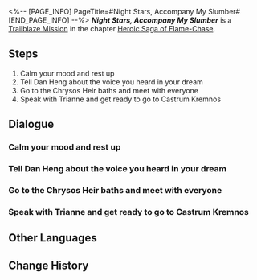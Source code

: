 <%-- [PAGE_INFO]
PageTitle=#Night Stars, Accompany My Slumber#
[END_PAGE_INFO] --%>
{{Stub|Dialogue.}}
{{Mission Infobox
|id            = 1040111
|title         = 
|image         = <!--Mission Night Stars, Accompany My Slumber.png-->
|type          = Trailblaze
|event_name    = 
|chapter       = Heroic Saga of Flame-Chase
|requirements  = [[Trailblaze Mission]] ''[[Night Stars, Accompany My Slumber]]'' completed
|summary       = <!--official mission summary from Fate's Atlas-->
|characters    = Trailblazer
|startLocation = [[<!--starting world-->]] - [[<!--starting area-->]]
|world         = <!--starting world-->
|area          = <!--starting area-->
|prev          = 
|next          = Wasteland, Hark Back Glory of Old
|rewards       = Trailblaze EXP*700; Stellar Jade*90; Traveler's Guide*6; Refined Aether*6; Celestial Ambrosia*140; Origin and Finale*1 { text = ''Origin and Finale'' }; Credit*80,000
}}
'''''Night Stars, Accompany My Slumber''''' is a [[Trailblaze Mission]] in the chapter [[Heroic Saga of Flame-Chase]].

==Steps==
# Calm your mood and rest up
# Tell Dan Heng about the voice you heard in your dream
# Go to the Chrysos Heir baths and meet with everyone
# Speak with Trianne and get ready to go to Castrum Kremnos

<!--
==Gameplay Notes==

--><!--
==Trial Character==

-->
==Dialogue==
{{Stub Dialogue}}
===Calm your mood and rest up{{subst:void|<!--104011101-->}}===
{{Mission Description|type=trailblaze|location=<!--to be added-->|Calm your mood and rest up}}
{{Dialogue Start}}
:{{tx}}
{{Dialogue End}}

===Tell Dan Heng about the voice you heard in your dream{{subst:void|<!--104011102-->}}===
{{Mission Description|type=trailblaze|location=<!--to be added-->|update|After understanding from Phainon the Chrysos Heirs' arduous journey to save the world, we ultimately decided to remain in Amphoreus. After a period of rest and recovery, the Chrysos Heirs reconvened, readying themselves for an attack against Castrum Kremnos, where Nikador was, with the goal of seizing the Coreflame of the Lance of Fury.}}
{{Dialogue Start}}
:{{tx}}
{{Dialogue End}}

===Go to the Chrysos Heir baths and meet with everyone{{subst:void|<!--104011104-->}}===
{{Dialogue Start}}
:{{tx}}
{{Dialogue End}}

===Speak with Trianne and get ready to go to Castrum Kremnos{{subst:void|<!--104011107-->}}===
{{Dialogue Start}}
:{{tx}}
{{Dialogue End}}

==Other Languages==
{{Other Languages
|en   = Night Stars, Accompany My Slumber
|zhs  = 晚星啊，莫让我长夜独卧
|zht  = 晚星啊，莫讓我長夜獨臥
|ja   = 最後の星よ、孤独にすることなかれ
|ko   = 저녁별이여, 긴 밤을 홀로 남겨두지 말아다오
|es   = Estrellas de la noche, acompáñenme en mi sueño
|fr   = Nuit étoilée, joins-toi à mon sommeil
|ru   = О ночные звёзды, не оставьте меня во время долгой ночи
|th   = ดาวราตรีเอ๋ย โปรดอยู่เคียงข้าในคืนยาวไกล
|vi   = Hỡi Sao Đêm, Đừng Để Tôi Ngủ Một Mình Trong Đêm Dài
|de   = Sterne der Nacht, begleitet meinen Schlummer
|id   = Bintang Malam, Temani Tidurku
|pt   = Estrelas Noturnas, Acompanhem o meu Sonhar
}}

==Change History==
{{Change History|3.0}}
